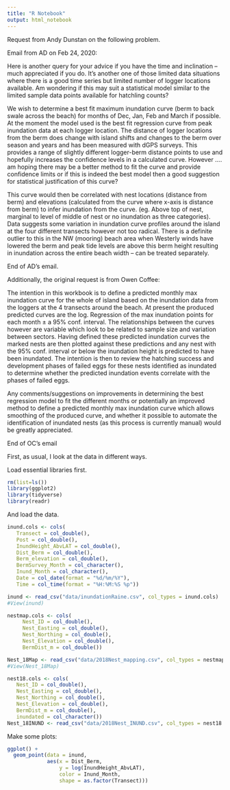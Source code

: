 ```yaml
---
title: "R Notebook"
output: html_notebook
---
```


Request from Andy Dunstan on the following problem.

Email from AD on Feb 24, 2020:

Here is another query for your advice if you have the time and inclination – much appreciated if you do. It’s another one of those limited data situations where there is a good time series but limited number of logger locations available. Am wondering if this may suit a statistical model similar to the limited sample data points available for hatchling counts?

We wish to determine a best fit maximum inundation curve (berm to back swale across the beach) for months of Dec, Jan, Feb and March if possible. At the moment the model used is the best fit regression curve from peak inundation data at each logger location. The distance of logger locations from the berm does change with island shifts and changes to the berm over season and years and has been measured with dGPS surveys. This provides a range of slightly different logger-berm distance points to use and hopefully increases the confidence levels in a calculated curve. However …. am hoping there may be a better method to fit the curve and provide confidence limits or if this is indeed the best model then a good suggestion for statistical justification of this curve?

This curve would then be correlated with nest locations (distance from berm) and elevations (calculated from the curve where x-axis is distance from berm) to infer inundation from the curve. (eg. Above top of nest, marginal to level of middle of nest or no inundation as three categories). Data suggests some variation in inundation curve profiles around the island at the four different transects however not too radical. There is a definite outlier to this in the NW (mooring) beach area when Westerly winds have lowered the berm and peak tide levels are above this berm height resulting in inundation across the entire beach width – can be treated separately.

End of AD's email.

Additionally, the original request is from Owen Coffee:

The intention in this workbook is to define a predicted monthly max inundation curve for the whole of island based on the inundation data from the loggers at the 4 transects around the beach. At present the produced predicted curves are the log. Regression of the max inundation points for each month ± a 95% conf. interval. The relationships between the curves however are variable which look to be related to sample size and variation between sectors. Having defined these predicted inundation curves the marked nests are then plotted against these predictions and any nest with the 95% conf. interval or below the inundation height is predicted to have been inundated. The intention is then to review the hatching success and development phases of failed eggs for these nests identified as inundated to determine whether the predicted inundation events correlate with the phases of failed eggs.

Any comments/suggestions on improvements in determining the best regression model to fit the different months or potentially an improved method to define a predicted monthly max inundation curve which allows smoothing of the produced curve, and whether it possible to automate the identification of inundated nests (as this process is currently manual) would be greatly appreciated.

End of OC's email

First, as usual, I look at the data in different ways.

Load essential libraries first.

```r
rm(list=ls())
library(ggplot2)
library(tidyverse)
library(readr)
```

And load the data.

```r

inund.cols <- cols(
   Transect = col_double(),
   Post = col_double(),
   InundHeight_AbvLAT = col_double(),
   Dist_Berm = col_double(),
   Berm_elevation = col_double(),
   BermSurvey_Month = col_character(),
   Inund_Month = col_character(),
   Date = col_date(format = "%d/%m/%Y"),
   Time = col_time(format = "%H:%M:%S %p"))

inund <- read_csv("data/inundationRaine.csv", col_types = inund.cols)
#View(inund)

nestmap.cols <- cols(
     Nest_ID = col_double(),
     Nest_Easting = col_double(),
     Nest_Northing = col_double(),
     Nest_Elevation = col_double(),
     BermDist_m = col_double())

Nest_18Map <- read_csv("data/2018Nest_mapping.csv", col_types = nestmap.cols)
#View(Nest_18Map)

nest18.cols <- cols(
   Nest_ID = col_double(),
   Nest_Easting = col_double(),
   Nest_Northing = col_double(),
   Nest_Elevation = col_double(),
   BermDist_m = col_double(),
   inundated = col_character())
Nest_18INUND <- read_csv("data/2018Nest_INUND.csv", col_types = nest18.cols)
```


Make some plots:
```r
ggplot() + 
  geom_point(data = inund,
             aes(x = Dist_Berm,
                 y = log(InundHeight_AbvLAT),
                 color = Inund_Month,
                 shape = as.factor(Transect)))
```





